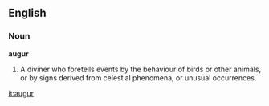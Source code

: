 ==English==

===Noun===

'''augur'''

#A diviner who foretells events by the behaviour of birds or other animals, or by signs derived from celestial phenomena, or unusual occurrences.

[[it:augur]]